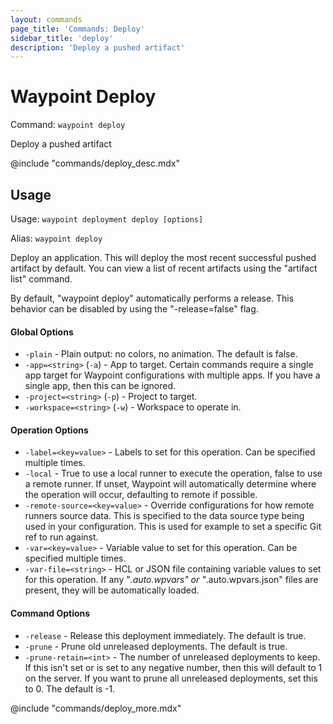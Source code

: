 ```yaml
---
layout: commands
page_title: 'Commands: Deploy'
sidebar_title: 'deploy'
description: 'Deploy a pushed artifact'
---
```


# Waypoint Deploy

Command: `waypoint deploy`

Deploy a pushed artifact

@include "commands/deploy_desc.mdx"

## Usage

Usage: `waypoint deployment deploy [options]`

Alias: `waypoint deploy`

Deploy an application. This will deploy the most recent successful
pushed artifact by default. You can view a list of recent artifacts
using the "artifact list" command.

By default, "waypoint deploy" automatically performs a release. This behavior
can be disabled by using the "-release=false" flag.

#### Global Options

- `-plain` - Plain output: no colors, no animation. The default is false.
- `-app=<string>` (`-a`) - App to target. Certain commands require a single app target for Waypoint configurations with multiple apps. If you have a single app, then this can be ignored.
- `-project=<string>` (`-p`) - Project to target.
- `-workspace=<string>` (`-w`) - Workspace to operate in.

#### Operation Options

- `-label=<key=value>` - Labels to set for this operation. Can be specified multiple times.
- `-local` - True to use a local runner to execute the operation, false to use a remote runner.
  If unset, Waypoint will automatically determine where the operation will occur,
  defaulting to remote if possible.
- `-remote-source=<key=value>` - Override configurations for how remote runners source data. This is specified to the data source type being used in your configuration. This is used for example to set a specific Git ref to run against.
- `-var=<key=value>` - Variable value to set for this operation. Can be specified multiple times.
- `-var-file=<string>` - HCL or JSON file containing variable values to set for this operation. If any "_.auto.wpvars" or "_.auto.wpvars.json" files are present, they will be automatically loaded.

#### Command Options

- `-release` - Release this deployment immediately. The default is true.
- `-prune` - Prune old unreleased deployments. The default is true.
- `-prune-retain=<int>` - The number of unreleased deployments to keep. If this isn't set or is set to any negative number, then this will default to 1 on the server. If you want to prune all unreleased deployments, set this to 0. The default is -1.

@include "commands/deploy_more.mdx"
